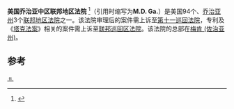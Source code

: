 {{Infobox U.S. district court
|district name =  美国乔治亚中区联邦地区法院
|abbrev = M.D. Ga.
|appeals to = 第十一巡回
|map image name = 
|map image width = 200
|map image caption = 
|seal = 
|seal size = 160
|established = 1926年5月28日 
|judges assigned = 4
|chief judge = C. Ashley Royal
|official site = http://www.gamd.uscourts.gov
}}

'''美国乔治亚中区联邦地区法院''' <ref name="中文名参考">{{cite web | url=http://cdnet.stpi.org.tw/techroom/pclass/2010/pclass_10_A068.htm | title=中文名参考 | accessdate=2013-08-08 | deadurl=yes | archiveurl=https://web.archive.org/web/20140819121606/http://cdnet.stpi.org.tw/techroom/pclass/2010/pclass_10_A068.htm | archivedate=2014-08-19 }}</ref>（引用时缩写为'''M.D. Ga.'''）是美国94个、[[乔治亚州|乔治亚州]]3个[[联邦地区法院|联邦地区法院]]之一。该法院审理后的案件需上诉至[[美国联邦第十一巡回上诉法院|第十一巡回法院]]，专利及《[[塔克法案|塔克法案]]》相关的案件需上诉至[[联邦巡回区法院|联邦巡回区法院]]。该法院的总部在[[梅肯_(佐治亚州)|梅肯 (佐治亚州)]]。

==参考==
{{reflist}}
{{联邦地区法院}}

[[Category:美国联邦地区法院|⒒]]